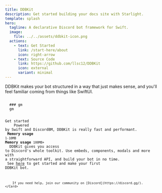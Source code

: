 ```yaml
---
title: DDBKit
description: Get started building your docs site with Starlight.
template: splash
hero:
  tagline: A declarative Discord bot framework for Swift.
  image:
    file: ../../assets/ddbkit-icon.png
  actions:
    - text: Get Started
      link: /start-here/about
      icon: right-arrow
    - text: Source Code
      link: https://github.com/llsc12/DDBKit
      icon: external
      variant: minimal
---
```



<CardGrid stagger>
	<Card title="Powerful, yet intuitive API" icon="rocket">
		DDBKit makes your bot structured in a way that just makes sense,
		and you'll feel familiar coming from things like SwiftUI.

<Tabs>
  <TabItem label="Code">
  		<Code code="Message {
		&#9;MessageContent {
		&#9;&#9;Heading(&quot;gm&quot;)
		&#9;&#9;Text(&quot;gm&quot;)
		&#9;}
		&#9;MessageComponents {
        &#9;&#9;ActionRow {
		&#9;&#9;&#9;LinkButton(&quot;Get Started&quot;)
        &#9;&#9;}
        &#9;}
		}" lang="swift" />
  </TabItem>
  <TabItem label="Output">
  ### gm
  gm

  <LinkButton href="/getting-started/">Get started</LinkButton>
  </TabItem>
</Tabs>
	</Card>
	<Card title="Fast" icon="seti:swift">
		Powered by Swift and DiscordBM, DDBKit is
		really fast and performant.
		<CardGrid>
		<Card title="DDBKit" icon="seti:swift">
			**Memory usage**
			`1-10MB`
		</Card>
		<Card title="discord.py" icon="seti:python">
			**Memory usage**
			`100MB+`
		</Card>
		</CardGrid>
	</Card>
	<Card title="Extensive" icon="setting">
		DDBKit gives you access to Discord's whole toolkit. Use
		embeds, components, modals and more with a straightforward
		API, and build your bot in no time.
	</Card>
	<Card title="And more" icon="open-book">
		See [here](/getting-started/) to get started and make your
		first DDBKit bot.

		If you need help, join our community on [Discord](https://discord.gg/).
	</Card>
</CardGrid>
